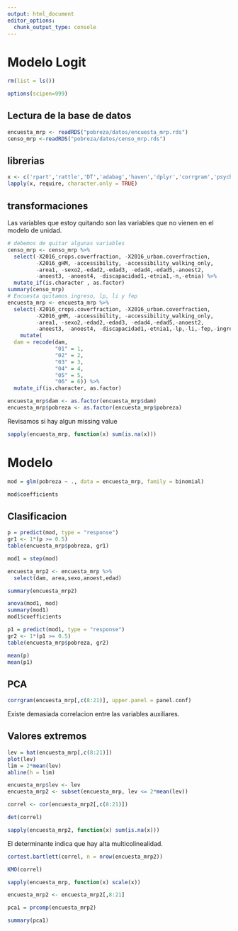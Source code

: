 ```yaml
---
output: html_document
editor_options: 
  chunk_output_type: console
---
```


# Modelo Logit


```r
rm(list = ls())
```

```r
options(scipen=999)
```

## Lectura de la base de datos

```r
encuesta_mrp <- readRDS("pobreza/datos/encuesta_mrp.rds")
censo_mrp <-readRDS("pobreza/datos/censo_mrp.rds")
```

## librerias

```r
x <- c('rpart','rattle','DT','adabag','haven','dplyr','corrgram','psych')
lapply(x, require, character.only = TRUE)
```


## transformaciones

Las variables que estoy quitando son las variables que no vienen en el modelo de unidad.

```r
# debemos de quitar algunas variables
censo_mrp <- censo_mrp %>% 
  select(-X2016_crops.coverfraction, -X2016_urban.coverfraction,
         -X2016_gHM, -accessibility, -accessibility_walking_only,
         -area1, -sexo2,-edad2,-edad3, -edad4,-edad5,-anoest2,
         -anoest3, -anoest4, -discapacidad1,-etnia1,-n,-etnia) %>% 
  mutate_if(is.character , as.factor)
summary(censo_mrp)
# Encuesta quitamos ingreso, lp, li y fep
encuesta_mrp <- encuesta_mrp %>% 
  select(-X2016_crops.coverfraction, -X2016_urban.coverfraction,
         -X2016_gHM, -accessibility, -accessibility_walking_only,
         -area1, -sexo2,-edad2,-edad3, -edad4,-edad5,-anoest2,
         -anoest3, -anoest4, -discapacidad1,-etnia1,-lp,-li,-fep,-ingreso) %>% 
    mutate(
  dam = recode(dam,
               "01" = 1,
               "02" = 2,
               "03" = 3,
               "04" = 4,
               "05" = 5,
               "06" = 6)) %>% 
  mutate_if(is.character, as.factor)

encuesta_mrp$dam <- as.factor(encuesta_mrp$dam)
encuesta_mrp$pobreza <- as.factor(encuesta_mrp$pobreza)
```

Revisamos si hay algun missing value

```r
sapply(encuesta_mrp, function(x) sum(is.na(x)))
```

# Modelo

```r
mod = glm(pobreza ~ ., data = encuesta_mrp, family = binomial)
```


```r
mod$coefficients
```

## Clasificacion

```r
p = predict(mod, type = "response")
gr1 <- 1*(p >= 0.5)
table(encuesta_mrp$pobreza, gr1)
```


```r
mod1 = step(mod)
```

```r
encuesta_mrp2 <- encuesta_mrp %>% 
  select(dam, area,sexo,anoest,edad)

summary(encuesta_mrp2)
```


```r
anova(mod1, mod)
summary(mod1)
mod1$coefficients
```

```r
p1 = predict(mod1, type = "response")
gr2 <- 1*(p1 >= 0.5)
table(encuesta_mrp$pobreza, gr2)
```

```r
mean(p)
mean(p1)
```

## PCA

```r
corrgram(encuesta_mrp[,c(8:21)], upper.panel = panel.conf)
```

Existe demasiada correlacion entre las variables auxiliares. 

## Valores extremos

```r
lev = hat(encuesta_mrp[,c(8:21)])
plot(lev)
lim = 2*mean(lev)
abline(h = lim)
```

```r
encuesta_mrp$lev <- lev
encuesta_mrp2 <- subset(encuesta_mrp, lev <= 2*mean(lev))
```

```r
correl <- cor(encuesta_mrp2[,c(8:21)])
```

```r
det(correl)
```

```r
sapply(encuesta_mrp2, function(x) sum(is.na(x)))
```


El determinante indica que hay alta multicolinealidad.

```r
cortest.bartlett(correl, n = nrow(encuesta_mrp2))
```

```r
KMO(correl)
```

```r
sapply(encuesta_mrp, function(x) scale(x))
```

```r
encuesta_mrp2 <- encuesta_mrp2[,8:21]
```

```r
pca1 = prcomp(encuesta_mrp2)
```

```r
summary(pca1)
```







